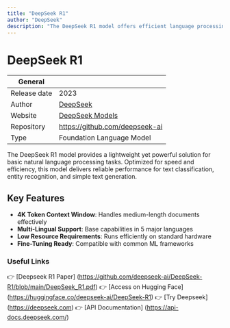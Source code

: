 ```yaml
---
title: "DeepSeek R1"
author: "DeepSeek"
description: "The DeepSeek R1 model offers efficient language processing for basic NLP tasks, optimized for quick deployment and cost-effective AI solutions."
---
```


# DeepSeek R1

| General        |                                                                  |
| -------------- | ---------------------------------------------------------------- |
| Release date   | 2023                                                             |
| Author         | [DeepSeek](https://www.deepseek.com)                             |
| Website        | [DeepSeek Models](https://www.deepseek.com)               |
| Repository     | https://github.com/deepseek-ai                                   |
| Type           | Foundation Language Model                                        |

The DeepSeek R1 model provides a lightweight yet powerful solution for basic natural language processing tasks. Optimized for speed and efficiency, this model delivers reliable performance for text classification, entity recognition, and simple text generation.

## Key Features
- **4K Token Context Window**: Handles medium-length documents effectively
- **Multi-Lingual Support**: Base capabilities in 5 major languages
- **Low Resource Requirements**: Runs efficiently on standard hardware
- **Fine-Tuning Ready**: Compatible with common ML frameworks

### Useful Links
👉 [Deepseek R1 Paper] (https://github.com/deepseek-ai/DeepSeek-R1/blob/main/DeepSeek_R1.pdf)
👉 [Access on Hugging Face] (https://huggingface.co/deepseek-ai/DeepSeek-R1)
👉 [Try Deepseek] (https://deepseek.com)
👉 [API Documentation] (https://api-docs.deepseek.com/)
